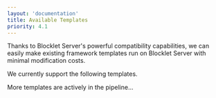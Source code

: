 ```yaml
---
layout: 'documentation'
title: Available Templates
priority: 4.1
---
```


Thanks to Blocklet Server's powerful compatibility capabilities, we can easily make existing framework templates run on Blocklet Server with minimal modification costs.

We currently support the following templates.

<TemplateGallery className="my-8" />

More templates are actively in the pipeline...
